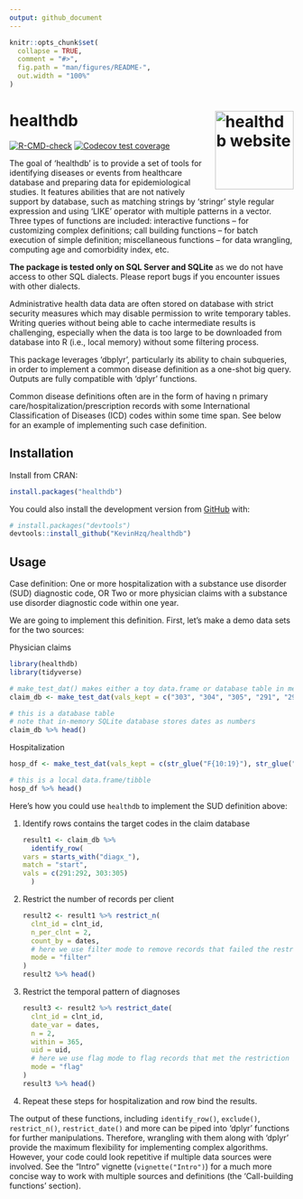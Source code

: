 ```yaml
---
output: github_document
---
```


<!-- README.md is generated from README.Rmd. Please edit that file -->

```r
knitr::opts_chunk$set(
  collapse = TRUE,
  comment = "#>",
  fig.path = "man/figures/README-",
  out.width = "100%"
)
```

# healthdb <a href="https://kevinhzq.github.io/healthdb/"><img src="man/figures/logo.png" alt="healthdb website" align="right" height="139"/></a>

<!-- badges: start -->

[![R-CMD-check](https://github.com/KevinHzq/healthdb/actions/workflows/R-CMD-check.yaml/badge.svg)](https://github.com/KevinHzq/healthdb/actions/workflows/R-CMD-check.yaml) [![Codecov test coverage](https://codecov.io/gh/KevinHzq/healthdb/branch/master/graph/badge.svg)](https://app.codecov.io/gh/KevinHzq/healthdb?branch=master)

<!-- badges: end -->

The goal of 'healthdb' is to provide a set of tools for identifying diseases or events from healthcare database and preparing data for epidemiological studies. It features abilities that are not natively support by database, such as matching strings by 'stringr' style regular expression and using 'LIKE' operator with multiple patterns in a vector. Three types of functions are included: interactive functions -- for customizing complex definitions; call building functions -- for batch execution of simple definition; miscellaneous functions -- for data wrangling, computing age and comorbidity index, etc.

**The package is tested only on SQL Server and SQLite** as we do not have access to other SQL dialects. Please report bugs if you encounter issues with other dialects.

Administrative health data data are often stored on database with strict security measures which may disable permission to write temporary tables. Writing queries without being able to cache intermediate results is challenging, especially when the data is too large to be downloaded from database into R (i.e., local memory) without some filtering process.

This package leverages 'dbplyr', particularly its ability to chain subqueries, in order to implement a common disease definition as a one-shot big query. Outputs are fully compatible with 'dplyr' functions.

Common disease definitions often are in the form of having n primary care/hospitalization/prescription records with some International Classification of Diseases (ICD) codes within some time span. See below for an example of implementing such case definition.

## Installation

Install from CRAN:

```r
install.packages("healthdb")
```

You could also install the development version from [GitHub](https://github.com/) with:

```r
# install.packages("devtools")
devtools::install_github("KevinHzq/healthdb")
```

## Usage

Case definition: One or more hospitalization with a substance use disorder (SUD) diagnostic code, OR Two or more physician claims with a substance use disorder diagnostic code within one year.

We are going to implement this definition. First, let's make a demo data sets for the two sources:

Physician claims

```r
library(healthdb)
library(tidyverse)

# make_test_dat() makes either a toy data.frame or database table in memory with known number of rows that satisfy the query we will show later
claim_db <- make_test_dat(vals_kept = c("303", "304", "305", "291", "292", str_glue("30{30:59}"), str_glue("29{10:29}"), noise_val = c("999", "111")), type = "database")

# this is a database table
# note that in-memory SQLite database stores dates as numbers
claim_db %>% head()
```

Hospitalization

```r
hosp_df <- make_test_dat(vals_kept = c(str_glue("F{10:19}"), str_glue("F{100:199}"), noise_val = "999"), type = "data.frame")

# this is a local data.frame/tibble
hosp_df %>% head()
```

Here's how you could use `healthdb` to implement the SUD definition above:

1.  Identify rows contains the target codes in the claim database

    ```r
    result1 <- claim_db %>%
      identify_row(
    vars = starts_with("diagx_"),
    match = "start",
    vals = c(291:292, 303:305)
      )
    ```

2.  Restrict the number of records per client

    ```r
    result2 <- result1 %>% restrict_n(
      clnt_id = clnt_id,
      n_per_clnt = 2,
      count_by = dates,
      # here we use filter mode to remove records that failed the restriction
      mode = "filter"
    )
    result2 %>% head()
    ```

3.  Restrict the temporal pattern of diagnoses

    ```r
    result3 <- result2 %>% restrict_date(
      clnt_id = clnt_id,
      date_var = dates,
      n = 2,
      within = 365,
      uid = uid,
      # here we use flag mode to flag records that met the restriction instead of removing those
      mode = "flag"
    )
    result3 %>% head()
    ```

4.  Repeat these steps for hospitalization and row bind the results.

The output of these functions, including `identify_row()`, `exclude()`, `restrict_n()`, `restrict_date()` and more can be piped into 'dplyr' functions for further manipulations. Therefore, wrangling with them along with 'dplyr' provide the maximum flexibility for implementing complex algorithms. However, your code could look repetitive if multiple data sources were involved. See the "Intro" vignette (`vignette("Intro")`) for a much more concise way to work with multiple sources and definitions (the 'Call-building functions' section).
